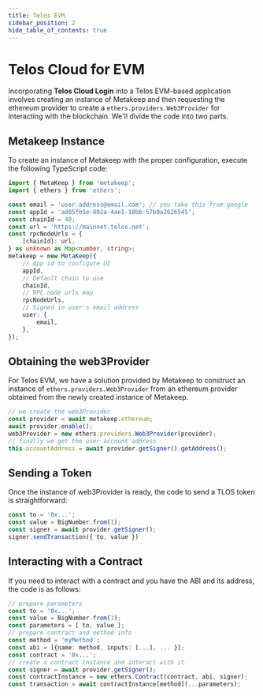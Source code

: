 ```yaml
---
title: Telos EVM
sidebar_position: 2
hide_table_of_contents: true
---
```


# Telos Cloud for EVM

Incorporating **Telos Cloud Login** into a Telos EVM-based application involves creating an instance of Metakeep and then requesting the ethereum provider to create a `ethers.providers.Web3Provider` for interacting with the blockchain. We'll divide the code into two parts.

## Metakeep Instance

To create an instance of Metakeep with the proper configuration, execute the following TypeScript code:

```typescript
import { MetaKeep } from 'metakeep';
import { ethers } from 'ethers';

const email = 'user.address@email.com'; // you take this from google
const appId = 'ad05fb5e-802a-4ae1-18b6-57b9a2626545';
const chainId = 40;
const url = 'https://mainnet.telos.net';
const rpcNodeUrls = {
    [chainId]: url,
} as unknown as Map<number, string>;
metakeep = new MetaKeep({
    // App id to configure UI
    appId,
    // Default chain to use
    chainId,
    // RPC node urls map
    rpcNodeUrls,
    // Signed in user's email address
    user: {
        email,
    },
});
```

## Obtaining the web3Provider

For Telos EVM, we have a solution provided by Metakeep to construct an instance of `ethers.providers.Web3Provider` from an ethereum provider obtained from the newly created instance of Metakeep. 

```typescript
// we create the web3Provider
const provider = await metakeep.ethereum;
await provider.enable();
web3Provider = new ethers.providers.Web3Provider(provider);
// finally we get the user account address
this.accountAddress = await provider.getSigner().getAddress();
```

## Sending a Token

Once the instance of web3Provider is ready, the code to send a TLOS token is straightforward:


```typescript
const to = '0x...';
const value = BigNumber.from(1);
const signer = await provider.getSigner();
signer.sendTransaction({ to, value })
```

## Interacting with a Contract

If you need to interact with a contract and you have the ABI and its address, the code is as follows:


```typescript
// prepare parameters
const to = '0x...';
const value = BigNumber.from(1);
const parameters = [ to, value ];
// prepare contract and method info
const method = 'myMethod';
const abi = [{name: method, inputs: [...], ... }];
const contract = '0x...';
// create a contract instance and interact with it
const signer = await provider.getSigner();
const contractInstance = new ethers.Contract(contract, abi, signer);
const transaction = await contractInstance[method](...parameters);
```
